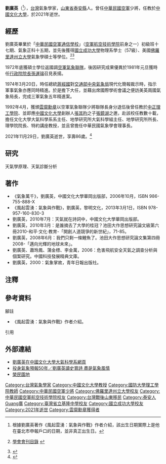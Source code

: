 {{Infobox_Scientist
| name = 劉廣英
| image = 2017.03.17 海軍大氣海洋局參加106年氣象會員（代表）大會－劉廣英.jpg
| caption = 出席中華民國氣象學會106年會員（代表）大會
| birth_date = {{birth date|1935|5|20}}
| birth_place = {{TWN}}[[苗栗縣|苗栗縣]][[苑裡鎮|苑裡鎮]]
| death_date = {{death date and age|2021|11|29|1935|5|20}}
| death_place = 
| residence = 
| nationality = {{ROC}}
| field = 氣象學家
| work_institution = [[中正理工學院|中正理工學院]]<br>[[中國文化大學|中國文化大學]]大氣科學系<br>中華民國氣象學會
| alma_mater = 空軍通信學校（今[[空軍航空技術學院|空軍航空技術學院]]）<br>[[國立成功大學|國立成功大學]]物理系學士<br>[[佛羅里達州立大學|佛羅里達州立大學]]氣象學碩士
| doctoral_advisor = 
| doctoral_students = 
| known_for = 
| prizes = 
| religion = 
| awards = [[雲麾勳章|雲麾勳章]]
| footnotes =  
}}
'''劉廣英'''（{{bd|1935年|5月20日||2021年11月29日|catIdx=Liu劉}}<ref group="note">根據劉廣英著作《風起雲湧：氣象與作戰》作者介紹，該出生日期實際上是他在臺北市申報戶口的日期，並非真正出生日。</ref>），[[台灣|台灣]]氣象學家，[[山東省|山東省]][[泰安县_(山东省)|泰安縣]]人。曾任[[中華民國空軍|中華民國空軍]]少將，任教於[[中國文化大學|中國文化大學]]，於2021年逝世。

==經歷==
劉廣英畢業於「[[中華民國|中華民國]][[空軍航空技術學院|空軍通信學校]]」（[[空軍航空技術學院|空軍航空技術學院]]前身之一）初級班十七期、氣象正科十五期，並先後獲得[[國立成功大學|國立成功大學]]物理系學士（57級）、美國[[佛羅里達州立大學|佛羅里達州立大學]]氣象學碩士等學位。<ref>{{cite web | url=http://www.msroc.org.tw/PDF/103_55.pdf | title=中華民國氣象學會103年度會員（代表）大會 | publisher=中華民國氣象學會 | work=第55期 | date=2014 | accessdate=2016-05-02 | archive-date=2017-02-22 | archive-url=https://web.archive.org/web/20170222140350/http://www.msroc.org.tw/PDF/103_55.pdf | dead-url=no }}{{rp|8}}[http://www.msroc.org.tw/index.php?content=pub044 學會會刊目錄] {{Wayback|url=http://www.msroc.org.tw/index.php?content=pub044 |date=20170222140353 }}</ref><ref>{{cite web | url=http://epaper.pccu.edu.tw/newsDetail.asp?NewsNo=14334 | title=文大與基隆高中、基隆女中簽訂策略聯盟　加強彼此之友誼與合作 | date=2015-02-02 | accessdate=2016-05-02 | author1=李文瑜 | author2=戴見安（攝影） | archive-date=2019-06-09 | archive-url=https://web.archive.org/web/20190609175957/http://epaper.pccu.edu.tw/newsDetail.asp?NewsNo=14334 | dead-url=no }}</ref>

1972年底獲碩士學位返國調[[空軍氣象聯隊|空軍氣象聯隊]]，後因研究成果優異於1981年元旦獲時任[[行政院院長|行政院院長]][[孫運璿|孫運璿]]召見表揚。

1974年3月20日，時任總統[[蔣經國|蔣經國]]對[[交通部中央氣象局|交通部中央氣象局]]現代化簡報裁示時，指示軍事氣象亦應同時精進。於是擔下大任，並藉出席國際學術會議之便訪美英兩國氣象局長，完成三軍氣象五年精進案。

1992年4月，獲頒[[雲麾勳章|雲麾勳章]]以空軍氣象聯隊少將聯隊長身分退伍後曾任教於[[中正理工學院|中正理工學院]]、並即應[[中國文化大學|中國文化大學]]創辦人[[張其昀|張其昀]]之子[[張鏡湖|張鏡湖]]之邀，赴該校任教數十載，擔任文化大學大氣科學系系主任、地學研究所大氣科學組主任、地學研究所所長、理學院院長、特約講座教授，並且曾擔任中華民國氣象學會理事長。

2021年11月29日，劉廣英逝世，享壽86歲。<ref>{{Cite news|url=https://www.ettoday.net/news/20211130/2135092.htm|title=資深氣象學者劉廣英逝世享壽86歲　文大：意外與哀傷|author=許敏溶|publisher=ETtoday新聞雲|date=2021-11-30|accessdate=2021-12-14|language=zh-hant|location=台北|archive-date=2021-12-14|archive-url=https://web.archive.org/web/20211214122854/https://www.ettoday.net/news/20211130/2135092.htm|dead-url=no}}</ref>

==研究==
天氣學原理、天氣診斷分析

==著作==
*《氣象萬千》，劉廣英，中國文化大學華岡出版部，2006年10月，ISBN 986-755-888-X
*《風起雲湧：氣象與作戰》，劉廣英，黎明文化，2013年3月1日，ISBN 978-957-160-830-3
*劉廣英，2010年7月：天氣就在詩詞中，中國文化大學華岡出版部。
*劉廣英，2010年3月：是誰摘去了大學的桂冠？池田大作思想研究論文級第六冊2010-和平‧文化‧教育-「開創人道競爭的新世紀」，71-85。
*劉廣英，2008年6月：我們只剩一條鯉魚了。池田大作思想研究論文集第四冊2008-「邁向光輝的地球未來」。
*劉廣英、蕭玲鳳、蒲金標、李金萬，2006：危害飛航安全天氣之調查分析與個案研究。中國科技發展精典文庫。
*劉廣英，2000：氣象掌故，青年日報出版社。

== 注釋 ==
{{Reflist|group=note}}

==參考資料==
;腳註
*《風起雲湧：氣象與作戰》作者介紹。

;引用
{{reflist}}

==外部連結==
*[https://atmos.pccu.edu.tw/asWeb/kyliu/ 劉廣英在中國文化大學大氣科學系網頁] {{Wayback|url=https://atmos.pccu.edu.tw/asWeb/kyliu/ |date=20180811041921 }}
*[https://web.archive.org/web/20121113202323/http://www.libertytimes.com.tw/2011/new/jan/9/today-life3.htm 投身氣象預報50年／劉廣英讀史賞詩 盡是氣象風情]
*[https://epaper.vac.gov.tw/zh-tw/C/2622%7C6/30272/1/Publish.htm 榮民園地]
{{DEFAULTSORT:Liu劉}}
[[Category:台灣氣象學家|Category:台灣氣象學家]]
[[Category:中國文化大學教授|Category:中國文化大學教授]]
[[Category:國防大學理工學院教師|Category:國防大學理工學院教師]]
[[Category:中華民國空軍少將|Category:中華民國空軍少將]]
[[Category:佛羅里達州立大學校友|Category:佛羅里達州立大學校友]]
[[Category:中華民國空軍航空技術學院校友|Category:中華民國空軍航空技術學院校友]]
[[Category:台灣戰後山東移民|Category:台灣戰後山東移民]]
[[Category:泰安人|Category:泰安人]]
[[Category:劉姓|Guang廣]]
[[Category:臺灣省立基隆中學校友|Category:臺灣省立基隆中學校友]]
[[Category:國立成功大學校友|Category:國立成功大學校友]]
[[Category:2021年逝世|Category:2021年逝世]]
[[Category:雲麾勳章獲得者|Category:雲麾勳章獲得者]]